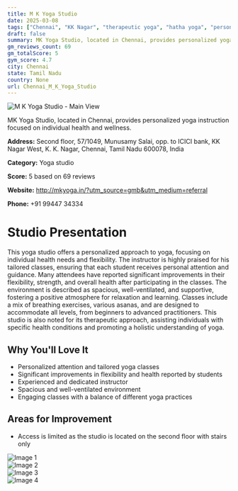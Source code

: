 ```yaml
---
title: M K Yoga Studio
date: 2025-03-08
tags: ["Chennai", "KK Nagar", "therapeutic yoga", "hatha yoga", "personalized instruction", "therapeutic approach", "Chennai"]  
draft: false
summary: MK Yoga Studio, located in Chennai, provides personalized yoga instruction focused on individual health and wellness.
gm_reviews_count: 69
gm_totalScore: 5
gym_score: 4.7
city: Chennai
state: Tamil Nadu
country: None
url: Chennai_M_K_Yoga_Studio
---
```


<div className="aspect-[16/9] relative my-8">
  <img 
    src="https://lh3.googleusercontent.com/gps-cs-s/AB5caB_2l2AcvbKNoDLPjDYfFzyvuQxI7cFM6r0Swyu0ebO_wXKZjiBL1su_Yvya5N2rF8HVAjfS2NJxqjSzUUXBRglAgYGPW_AnezANAeuRB-bP-BYDnU_T3DHcCn8lB86whw2k6BvdVg=w1920-h1080-k-no"
    alt="M K Yoga Studio - Main View"
    className="object-cover absolute inset-0 w-full h-full rounded-lg"
  />
</div>

MK Yoga Studio, located in Chennai, provides personalized yoga instruction focused on individual health and wellness.

**Address:** Second floor, 57/1049, Munusamy Salai, opp. to ICICI bank, KK Nagar West, K. K. Nagar, Chennai, Tamil Nadu 600078, India

**Category:** Yoga studio

**Score:** 5 based on 69 reviews

**Website:** http://mkyoga.in/?utm_source=gmb&utm_medium=referral

**Phone:** +91 99447 34334

# Studio Presentation

This yoga studio offers a personalized approach to yoga, focusing on individual health needs and flexibility. The instructor is highly praised for his tailored classes, ensuring that each student receives personal attention and guidance. Many attendees have reported significant improvements in their flexibility, strength, and overall health after participating in the classes. The environment is described as spacious, well-ventilated, and supportive, fostering a positive atmosphere for relaxation and learning. Classes include a mix of breathing exercises, various asanas, and are designed to accommodate all levels, from beginners to advanced practitioners. This studio is also noted for its therapeutic approach, assisting individuals with specific health conditions and promoting a holistic understanding of yoga.

## Why You'll Love It

- Personalized attention and tailored yoga classes
- Significant improvements in flexibility and health reported by students
- Experienced and dedicated instructor
- Spacious and well-ventilated environment
- Engaging classes with a balance of different yoga practices

## Areas for Improvement

- Access is limited as the studio is located on the second floor with stairs only

<div className="grid grid-cols-1 xl:grid-cols-2 gap-4 my-8">
<div className="aspect-[4/3] relative"><img src="https://lh3.googleusercontent.com/gps-cs-s/AB5caB9WyidYHZtFyGXCWuShv9IsXnFidYyxozyELD1l4FTJRA_755knZOkROhGR9DiymqdrtGCmxRgUK50EMNExEsdJdHhFcTp64RBZneTtZulFaULv5VbRD1FvBUr3Wx4lFM1bl4YuRg=w1920-h1080-k-no" alt="Image 1" className="object-cover absolute inset-0 w-full h-full rounded-lg" /></div>
<div className="aspect-[4/3] relative"><img src="https://lh3.googleusercontent.com/gps-cs-s/AB5caB9PQ2Q2DYt2OCc_2SUEwx8NOuu5QSAJgiK0Af7hkeH-o6l4vXAm61qChluEqqPQChNU_gBh2aDhiPjLEcwbU9tNWJlF9T_OlR0PYQCIQiTlXvZAiTwqEDHGg52CT7L7oQKUF7A38Q=w1920-h1080-k-no" alt="Image 2" className="object-cover absolute inset-0 w-full h-full rounded-lg" /></div>
<div className="aspect-[4/3] relative"><img src="https://lh3.googleusercontent.com/gps-cs-s/AB5caB9YxejLvAiVu0Ll0nki3r0L9SbRi_PYmQdbhNGMzV4JNdKhyNx5Cy1jvD8Jib-WHEdm6j4N5baSjzB75o886C2KMZ-t584VUzkCUlhy9ASKygGGUs0HYAfGH6ocykpn9XCZy22H=w1920-h1080-k-no" alt="Image 3" className="object-cover absolute inset-0 w-full h-full rounded-lg" /></div>
<div className="aspect-[4/3] relative"><img src="https://lh3.googleusercontent.com/gps-cs-s/AB5caB8YBNH9-eEu_XxfYrNw8wduFkJZaD2Wvvym2Nnc6RbnGafMgH15R0MnXnzh94JxBCE55BBauhfis1dcyAKhdpFpTNtDEgDKGn6TZ-pKedqUHx_kM7Vm5p941tJK_Bp-E9GzwfOf=w1920-h1080-k-no" alt="Image 4" className="object-cover absolute inset-0 w-full h-full rounded-lg" /></div>
</div>